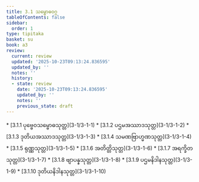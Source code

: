 ```yaml
---
title: 3.1 သမ္ဗောဓဝဂ္ဂ
tableOfContents: false
sidebar:
  order: 1
type: tipitaka
basket: su
book: a3
review:
  current: review
  updated: '2025-10-23T09:13:24.836595'
  updated_by: ''
  notes: ''
  history:
  - state: review
    date: '2025-10-23T09:13:24.836595'
    updated_by: ''
    notes: ''
    previous_state: draft
---
```



<ReviewStatus review={frontmatter.review} showDetails={true} />

<HypothesisAnnotation frontmatter={frontmatter} />

<DynamicBreadcrumb />



<TableOfContents book="a3" section="3.1">
* [3.1.1 ပုဗ္ဗေဝသမ္ဗောဓသုတ္တ](3-1/3-1-1)
* [3.1.2 ပဌမအဿာဒသုတ္တ](3-1/3-1-2)
* [3.1.3 ဒုတိယအဿာဒသုတ္တ](3-1/3-1-3)
* [3.1.4 သမဏဗြာဟ္မဏသုတ္တ](3-1/3-1-4)
* [3.1.5 ရုဏ္ဏသုတ္တ](3-1/3-1-5)
* [3.1.6 အတိတ္တိသုတ္တ](3-1/3-1-6)
* [3.1.7 အရက္ခိတသုတ္တ](3-1/3-1-7)
* [3.1.8 ဗျာပန္နသုတ္တ](3-1/3-1-8)
* [3.1.9 ပဌမနိဒါနသုတ္တ](3-1/3-1-9)
* [3.1.10 ဒုတိယနိဒါနသုတ္တ](3-1/3-1-10)
</TableOfContents>